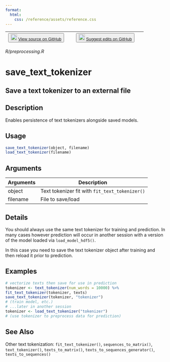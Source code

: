 ```yaml
---
format:
  html:
    css: /reference/assets/reference.css
---
```


| <button class="button"> ![](/reference/assets/GitHub-Mark-32px.png){width="20"} [View source on GitHub](https://github.com/rstudio/keras//blob/main/R/preprocessing.R) </button> | <button class="button"> ![](/reference/assets/GitHub-Mark-32px.png){width="20"} [Suggest edits on GitHub](https://github.com/rstudio/keras//edit/main/R/preprocessing.R) </button> |
|:------------------------------:|:--------------------------------------:|

*R/preprocessing.R*

# save_text_tokenizer

## Save a text tokenizer to an external file

## Description
Enables persistence of text tokenizers alongside saved models. 


## Usage
```r
save_text_tokenizer(object, filename) 
load_text_tokenizer(filename) 
```

## Arguments
|Arguments|Description|
|---|---|
| object | Text tokenizer fit with `fit_text_tokenizer()` |
| filename | File to save/load |

## Details

You should always use the same text tokenizer for training and prediction. In many cases however prediction will occur in another session with a version of the model loaded via `load_model_hdf5()`. 

In this case you need to save the text tokenizer object after training and then reload it prior to prediction. 




## Examples
```r
# vectorize texts then save for use in prediction 
tokenizer <- text_tokenizer(num_words = 10000) %>% 
fit_text_tokenizer(tokenizer, texts) 
save_text_tokenizer(tokenizer, "tokenizer") 
# (train model, etc.) 
# ...later in another session 
tokenizer <- load_text_tokenizer("tokenizer") 
# (use tokenizer to preprocess data for prediction) 
```

## See Also
Other text tokenization:  `fit_text_tokenizer()`, `sequences_to_matrix()`, `text_tokenizer()`, `texts_to_matrix()`, `texts_to_sequences_generator()`, `texts_to_sequences()`

